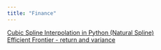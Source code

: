```yaml
---
title: "Finance"
---
```

  
[Cubic Spline Interpolation in Python (Natural Spline)](CubicNaturalSpline.html)    
[Efficient Frontier - return and variance](EfficientFrontier.html)    

